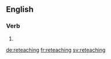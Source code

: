 ==English==

===Verb===
{{head|en}}

# {{present participle of|reteach}}

[[de:reteaching]]
[[fr:reteaching]]
[[sv:reteaching]]